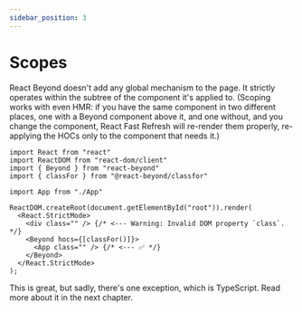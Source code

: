 ```yaml
---
sidebar_position: 3
---
```

# Scopes

React Beyond doesn't add any global mechanism to the page. It strictly operates within the subtree of the component it's applied to. (Scoping works with even HMR: if you have the same component in two different places, one with a Beyond component above it, and one without, and you change the component, React Fast Refresh will re-render them properly, re-applying the HOCs only to the component that needs it.)

```tsx
import React from "react"
import ReactDOM from "react-dom/client"
import { Beyond } from "react-beyond"
import { classFor } from "@react-beyond/classfor"

import App from "./App"

ReactDOM.createRoot(document.getElementById("root")).render(
  <React.StrictMode>
    <div class="" /> {/* <--- Warning: Invalid DOM property `class`. */}
    <Beyond hocs={[classFor()]}>
      <App class="" /> {/* <--- ✅ */}
    </Beyond>
  </React.StrictMode>
);
```

This is great, but sadly, there's one exception, which is TypeScript. Read more about it in the next chapter.
